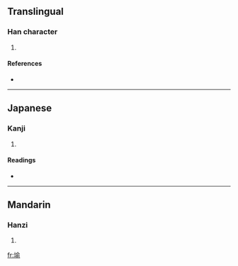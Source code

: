 ==Translingual==

===Han character===
{{Han char|rn=32|rad=土|as=09|sn=12|four=4812<sub>1</sub>|canj=土人一弓 (GOMN)}}

# {{defn|Han}}

====References====
* {{Han ref|kx=0233.300|dkj=05269|dj=0471.080|hdz=10465.040|uh=582C|ud=22572|bh=D8B2|bd=55474}}

----

==Japanese==

===Kanji===
{{ja-kanji|grade=|rs=土09}}

# {{defn|Japanese}}

====Readings====
* {{ja-readings|on=[[ゆ]] (yu)|kun=[[つか]] (tsuka)}}

----

==Mandarin==

===Hanzi===
{{cmn-hanzi|pin=[[yú]] ([[yu2]])|wg=yü<sup>2</sup>}}

# {{defn|Mandarin}}

[[fr:堬]]